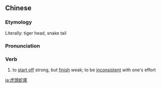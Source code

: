 {{also|虎头蛇尾}}
==Chinese==
{{zh-forms|s=虎头蛇尾}}

===Etymology===
Literally: tiger head, snake tail

===Pronunciation===
{{zh-pron
|m=hǔtóushéwěi
|cat=v
}}

===Verb===
{{zh-verb}}

# {{lb|zh|idiom}} to [[start off]] strong, but [[finish]] weak; to be [[inconsistent]] with one's effort

[[ja:虎頭蛇尾]]